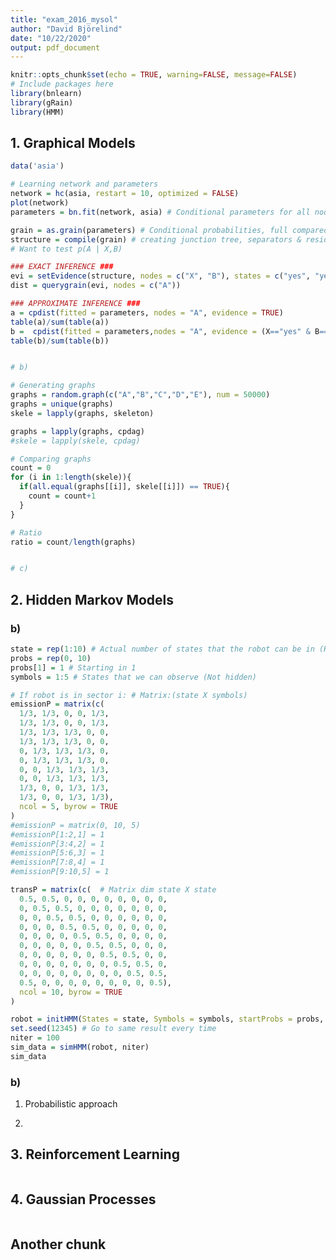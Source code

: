 ```yaml
---
title: "exam_2016_mysol"
author: "David Björelind"
date: "10/22/2020"
output: pdf_document
---
```


```r
knitr::opts_chunk$set(echo = TRUE, warning=FALSE, message=FALSE)
# Include packages here
library(bnlearn)
library(gRain)
library(HMM)

```

## 1. Graphical Models
```r
data('asia')

# Learning network and parameters
network = hc(asia, restart = 10, optimized = FALSE)
plot(network)
parameters = bn.fit(network, asia) # Conditional parameters for all nodes

grain = as.grain(parameters) # Conditional probabilities, full compared to network (bn.fit) Moralize and triangulate
structure = compile(grain) # creating junction tree, separators & residuals. Potentials for the cliques
# Want to test p(A | X,B)

### EXACT INFERENCE ###
evi = setEvidence(structure, nodes = c("X", "B"), states = c("yes", "yes")) 
dist = querygrain(evi, nodes = c("A"))

### APPROXIMATE INFERENCE ###
a = cpdist(fitted = parameters, nodes = "A", evidence = TRUE)
table(a)/sum(table(a))
b =  cpdist(fitted = parameters,nodes = "A", evidence = (X=="yes" & B=="yes"))
table(b)/sum(table(b))


# b)

# Generating graphs
graphs = random.graph(c("A","B","C","D","E"), num = 50000)
graphs = unique(graphs)
skele = lapply(graphs, skeleton)

graphs = lapply(graphs, cpdag)
#skele = lapply(skele, cpdag)

# Comparing graphs
count = 0
for (i in 1:length(skele)){
  if(all.equal(graphs[[i]], skele[[i]]) == TRUE){
    count = count+1
  }
}

# Ratio
ratio = count/length(graphs)


# c)

```

## 2. Hidden Markov Models
### b)
```r
state = rep(1:10) # Actual number of states that the robot can be in (Hidden)
probs = rep(0, 10)
probs[1] = 1 # Starting in 1
symbols = 1:5 # States that we can observe (Not hidden)

# If robot is in sector i: # Matrix:(state X symbols)
emissionP = matrix(c(
  1/3, 1/3, 0, 0, 1/3,
  1/3, 1/3, 0, 0, 1/3,
  1/3, 1/3, 1/3, 0, 0,
  1/3, 1/3, 1/3, 0, 0,
  0, 1/3, 1/3, 1/3, 0,
  0, 1/3, 1/3, 1/3, 0,
  0, 0, 1/3, 1/3, 1/3,
  0, 0, 1/3, 1/3, 1/3,
  1/3, 0, 0, 1/3, 1/3,
  1/3, 0, 0, 1/3, 1/3),
  ncol = 5, byrow = TRUE
)
#emissionP = matrix(0, 10, 5)
#emissionP[1:2,1] = 1
#emissionP[3:4,2] = 1
#emissionP[5:6,3] = 1
#emissionP[7:8,4] = 1
#emissionP[9:10,5] = 1

transP = matrix(c(  # Matrix dim state X state
  0.5, 0.5, 0, 0, 0, 0, 0, 0, 0, 0,
  0, 0.5, 0.5, 0, 0, 0, 0, 0, 0, 0,
  0, 0, 0.5, 0.5, 0, 0, 0, 0, 0, 0,
  0, 0, 0, 0.5, 0.5, 0, 0, 0, 0, 0,
  0, 0, 0, 0, 0.5, 0.5, 0, 0, 0, 0,
  0, 0, 0, 0, 0, 0.5, 0.5, 0, 0, 0,
  0, 0, 0, 0, 0, 0, 0.5, 0.5, 0, 0,
  0, 0, 0, 0, 0, 0, 0, 0.5, 0.5, 0,
  0, 0, 0, 0, 0, 0, 0, 0, 0.5, 0.5,
  0.5, 0, 0, 0, 0, 0, 0, 0, 0, 0.5),
  ncol = 10, byrow = TRUE
)

robot = initHMM(States = state, Symbols = symbols, startProbs = probs, transProbs = transP, emissionProbs = emissionP)
set.seed(12345) # Go to same result every time
niter = 100
sim_data = simHMM(robot, niter)
sim_data

```
### b)
1. Probabilistic approach

2. 


## 3. Reinforcement Learning
```r

```

## 4. Gaussian Processes
```r

```

## Another chunk
```r

```